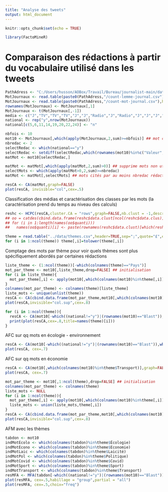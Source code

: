 ```yaml
---
title: "Analyse des tweets"
output: html_document
---
```


```r
knitr::opts_chunk$set(echo = TRUE)

library(FactoMineR)
```

# Comparaison des rédactions à partir du vocabulaire utilisé dans les tweets

```r
PathAdress <- "C:/Users/husson/AOBox/Travail/Bureau/journalist-main/data"
MotJournaux <- read.table(paste0(PathAdress,"/count-lemme-journal.csv"),header = TRUE,sep=",",encoding="UTF-8",row.names=1)
MotJournaux <- read.table(paste0(PathAdress,"/count-mot-journal.csv"),header = TRUE,sep=",",encoding="UTF-8",row.names=1)
rownames(MotJournaux) <- MotJournaux[,1]
MotJournaux <- t(MotJournaux[,-1])
media <- c("J","TV","TV","TV","J","J","Radio","J","Radio","J","J","J","J","J","J","J","J","J","J","J","J","J","J","J")
national <- rep("y",nrow(MotJournaux))
national[c(5,6,11,14,19,20,22,24)] <- "n"
```

```r
nbfois <- 10
mot10 <- MotJournaux[,which(apply(MotJournaux,2,sum)>=nbfois)] ## mot cités plus de nbfois
nbredac <- 2
selectRedac <- which(national=="y")
selectRedac <- setdiff(selectRedac,which(rownames(mot10)%in%c("Valeur","Lacroix"))) ## ces 2 journaux sont très particuliers
matMot <- mot10[selectRedac,]

matMot <- matMot[,which(apply(matMot,2,sum)>0)] ## supprime mots non utilisés
selectMots <- which(apply(matMot>0,2,sum)>=nbredac)
matMot <- matMot[,selectMots] ## mots cités par au moins nbredac rédactions
```

```r
resCA <- CA(matMot,graph=FALSE)
plot(resCA, invisible="col",cex=.5)
```
Classification des médias et caractérisation des classes par les mots (la caractérisation prend du temps au niveau des calculs)
```r
reshc <- HCPC(resCA,cluster.CA = "rows",graph=FALSE,nb.clust = -1,description=FALSE)
## oo = catdes(cbind.data.frame(reshc$data.clust[ncol(reshc$data.clus)],mot10[selectRedac,]),1,proba=0.001)
## for (i in 1:length(names(oo$quanti)))
##   names(oo$quanti)[i] <- paste(rownames(reshc$data.clust)[which(reshc$data.clust[ncol(reshc$data.clus)]==i)],collapse="_")
```

```r
theme = read.table("../data/themes.csv",header=TRUE,sep=";",quote="£",encoding="UTF-8")
for (i in 1:ncol(theme)) theme[,i]=tolower(theme[,i])
```
Comptage des mots par thème pour voir quels thèmes sont plus spécifiquement abordés par certaines rédactions

```r
liste_theme <- (1:ncol(theme))[-which(colnames(theme)=="Pays")]
mot_par_theme <- mot10[,liste_theme,drop=FALSE] ## initialisation
for (i in liste_theme){
  mot_par_theme[,i] <- apply(mot10[,which(colnames(mot10)%in%theme[,i])],1,sum)
}
colnames(mot_par_theme) <- colnames(theme)[liste_theme]
liste_mots <- unique(unlist(theme))
resCA <- CA(cbind.data.frame(mot_par_theme,mot10[,which(colnames(mot10)%in%liste_mots)]),graph=FALSE,col.sup=(ncol(mot_par_theme)+1):(ncol(mot_par_theme)+ncol(mot10[,which(colnames(mot10)%in%liste_mots)])))
plot(resCA,invisible="col.sup",cex=.8)
```

```r
for (i in 1:ncol(theme)){
  resCA <- CA(mot10[-which((national!="y")|(rownames(mot10)=="Blast")),which(colnames(mot10)%in%theme[,i])],graph=FALSE)
  print(plot(resCA,cex=.8,title=names(theme)[i]))
}
```

AFC sur qq mots en écologie - environnement
```r
resCA <- CA(mot10[-which((national!="y")|(rownames(mot10)=="Blast")),which(colnames(mot10)%in%theme$Écologie)],graph=FALSE)
plot(resCA, cex=.7)
```

AFC sur qq mots en économie
```r
resCA <- CA(mot10[,which(colnames(mot10)%in%theme$Transport)],graph=FALSE)
plot(resCA, cex=.7)
```

```r
mot_par_theme <- mot10[,1:ncol(theme),drop=FALSE] ## initialisation
colnames(mot_par_theme) <- colnames(theme)
liste_mots <- NULL
for (i in 1:ncol(theme)){
  mot_par_theme[,i] <- apply(mot10[,which(colnames(mot10)%in%theme[,i])],1,sum)
  liste_mots <- union(liste_mots,theme[,i])
}
resCA <- CA(cbind.data.frame(mot_par_theme,mot10[,which(colnames(mot10)%in%liste_mots)]),graph=FALSE,col.sup=(ncol(mot_par_theme)+1):(ncol(mot_par_theme)+ncol(mot10[,which(colnames(mot10)%in%liste_mots)])))
plot(resCA,invisible="col.sup",cex=.8)
```
AFM avec les thèmes
```r
tabdon <- mot10
indMotEcolo <- which(colnames(tabdon)%in%theme$Écologie)
indMotEcono <- which(colnames(tabdon)%in%theme$Economie)
indMotLaic <- which(colnames(tabdon)%in%theme$Laicité)
indMotPol <- which(colnames(tabdon)%in%theme$Politique)
indMotCovid <- which(colnames(tabdon)%in%theme$Covid)
indMotSport <- which(colnames(tabdon)%in%theme$Sport)
indMotTransport <- which(colnames(tabdon)%in%theme$Transport)
resMFA <- MFA(tabdon[-which((national!="y")|(rownames(mot10)=="Blast")),c(indMotEcolo,indMotEcono,indMotLaic,indMotPol,indMotCovid,indMotSport,indMotTransport)],type=rep("f",7),group=c(length(indMotEcolo),length(indMotEcono),length(indMotLaic),length(indMotPol),length(indMotCovid),length(indMotSport),length(indMotTransport)),name.group=c("Ecolo","Economie","Laïcité","Politique","Covid","Sport","Transport"),graph=FALSE)
plot(resMFA, cex=.5,habillage = "group",partial = "all")
plot(resMFA, cex=.5,choix="freq")
```

